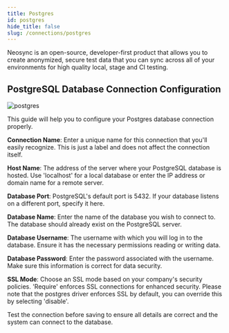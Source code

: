 ```yaml
---
title: Postgres
id: postgres
hide_title: false
slug: /connections/postgres
---
```


Neosync is an open-source, developer-first product that allows you to create anonymized, secure test data that you can sync across all of your environments for high quality local, stage and CI testing.

## PostgreSQL Database Connection Configuration

![postgres](https://assets.nucleuscloud.com/neosync/docs/postgres.png)

This guide will help you to configure your Postgres database connection properly.

**Connection Name**: Enter a unique name for this connection that you'll easily recognize. This is just a label and does not affect the connection itself.

**Host Name**: The address of the server where your PostgreSQL database is hosted. Use 'localhost' for a local database or enter the IP address or domain name for a remote server.

**Database Port**: PostgreSQL's default port is 5432. If your database listens on a different port, specify it here.

**Database Name**: Enter the name of the database you wish to connect to. The database should already exist on the PostgreSQL server.

**Database Username**: The username with which you will log in to the database. Ensure it has the necessary permissions reading or writing data.

**Database Password**: Enter the password associated with the username. Make sure this information is correct for data security.

**SSL Mode**: Choose an SSL mode based on your company's security policies. 'Require' enforces SSL connections for enhanced security. Please note that the postgres driver enforces SSL by default, you can override this by selecting 'disable'.

Test the connection before saving to ensure all details are correct and the system can connect to the database.
